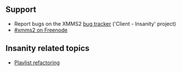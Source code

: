{{Client| name=Insanity| author=[[Alexander Botero-Lowry]] & [[Sham Chukoury]]| website=http://git.xmms2.org/xmms2/insanity/| version=''N/A''| devlanguage=Python| ui=GTK2| screenshots=http://people.xmms2.org/~alex/insan_line.png| description=Insanity is a simple but complete XMMS2 client. (Yes, sounds insane, doesn't it?)

Features:
* Simple playback controls
* Easy-to-use playlist and medialib views
* Cover art support
}}

== Support ==
* Report bugs on the XMMS2 [http://bugs.xmms2.org bug tracker] ('Client - Insanity' project)
* [irc://irc.freenode.net #xmms2 on Freenode]

== Insanity related topics ==
* [[Client:Insanity/Playlist refactoring | Playlist refactoring]]